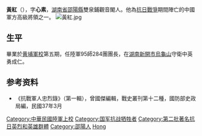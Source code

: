 {{Otheruses|黄红}}
'''黃紅'''（{{bd|1904年||1941年|9月|}}），字'''心素'''，[[湖南省|湖南省]][[邵陽縣|邵陽縣]]雙泉鋪觀音閣人。他為[[抗日戰爭|抗日戰爭]]期間陣亡的中國軍方高級將領之一。
[[File:黃紅.jpg|thumb]]

== 生平 ==
畢業於[[黄埔軍校|黄埔軍校]]第五期，任陸軍95師284團團長，在[[湖南|湖南]][[新開市|新開市]][[烏龜山|烏龜山]]守衛中英勇成仁。

== 参考资料 ==
*《抗戰軍人忠烈錄》（第一輯），曾國傑編輯，戰史叢刊第十二種，國防部史政局編，民國37年3月

{{reflist}}

{{Authority control}}
{{DEFAULTSORT:Huang黄}}
[[Category:中華民國陸軍上校|Category:中華民國陸軍上校]]
[[Category:国军抗战牺牲者|Category:国军抗战牺牲者]]
[[Category:第二批著名抗日英烈和英雄群體|Category:第二批著名抗日英烈和英雄群體]]
[[Category:邵陽人|Category:邵陽人]]
[[Category:黄姓|Hong]]